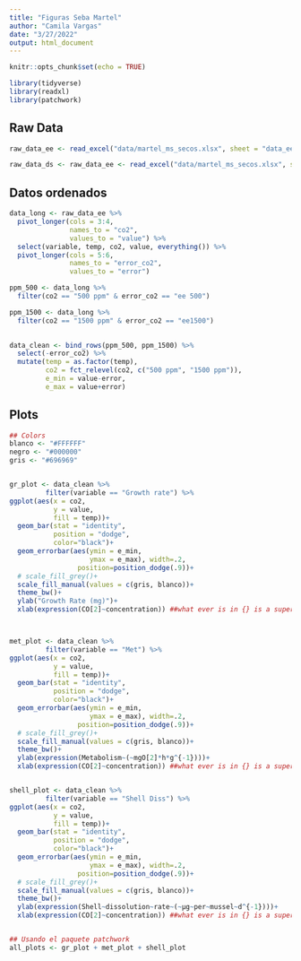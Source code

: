 ```yaml
---
title: "Figuras Seba Martel"
author: "Camila Vargas"
date: "3/27/2022"
output: html_document
---
```


```r
knitr::opts_chunk$set(echo = TRUE)

library(tidyverse)
library(readxl)
library(patchwork)
```


## Raw Data
```r
raw_data_ee <- read_excel("data/martel_ms_secos.xlsx", sheet = "data_ee")

raw_data_ds <- raw_data_ee <- read_excel("data/martel_ms_secos.xlsx", sheet = "data_ds")
```

## Datos ordenados

```r
data_long <- raw_data_ee %>% 
  pivot_longer(cols = 3:4,
               names_to = "co2",
               values_to = "value") %>% 
  select(variable, temp, co2, value, everything()) %>% 
  pivot_longer(cols = 5:6,
               names_to = "error_co2",
               values_to = "error")

ppm_500 <- data_long %>% 
  filter(co2 == "500 ppm" & error_co2 == "ee 500")

ppm_1500 <- data_long %>% 
  filter(co2 == "1500 ppm" & error_co2 == "ee1500")
  

data_clean <- bind_rows(ppm_500, ppm_1500) %>% 
  select(-error_co2) %>% 
  mutate(temp = as.factor(temp),
         co2 = fct_relevel(co2, c("500 ppm", "1500 ppm")),
         e_min = value-error,
         e_max = value+error)

```


## Plots

```r

## Colors
blanco <- "#FFFFFF"
negro <- "#000000"
gris <- "#696969"


gr_plot <- data_clean %>% 
         filter(variable == "Growth rate") %>% 
ggplot(aes(x = co2, 
           y = value, 
           fill = temp))+
  geom_bar(stat = "identity",
           position = "dodge",
           color="black")+
  geom_errorbar(aes(ymin = e_min, 
                    ymax = e_max), width=.2,
                 position=position_dodge(.9))+
  # scale_fill_grey()+
  scale_fill_manual(values = c(gris, blanco))+
  theme_bw()+
  ylab("Growth Rate (mg)")+
  xlab(expression(CO[2]~concentration)) ##what ever is in {} is a superscripts (for subscripts use[]))



met_plot <- data_clean %>% 
         filter(variable == "Met") %>% 
ggplot(aes(x = co2, 
           y = value, 
           fill = temp))+
  geom_bar(stat = "identity",
           position = "dodge",
           color="black")+
  geom_errorbar(aes(ymin = e_min, 
                    ymax = e_max), width=.2,
                 position=position_dodge(.9))+
  # scale_fill_grey()+
  scale_fill_manual(values = c(gris, blanco))+
  theme_bw()+
  ylab(expression(Metabolism~(~mgO[2]*h*g^{-1})))+
  xlab(expression(CO[2]~concentration)) ##what ever is in {} is a superscripts (for subscripts use[]))


shell_plot <- data_clean %>% 
         filter(variable == "Shell Diss") %>% 
ggplot(aes(x = co2, 
           y = value, 
           fill = temp))+
  geom_bar(stat = "identity",
           position = "dodge",
           color="black")+
  geom_errorbar(aes(ymin = e_min, 
                    ymax = e_max), width=.2,
                 position=position_dodge(.9))+
  # scale_fill_grey()+
  scale_fill_manual(values = c(gris, blanco))+
  theme_bw()+
  ylab(expression(Shell~dissolution~rate~(~µg~per~mussel~d^{-1})))+
  xlab(expression(CO[2]~concentration)) ##what ever is in {} is a superscripts (for subscripts use[]))


## Usando el paquete patchwork
all_plots <- gr_plot + met_plot + shell_plot

```




